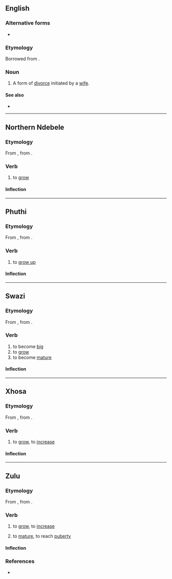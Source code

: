 ==English==

===Alternative forms===
* {{l|en|khul'}}

===Etymology===
Borrowed from {{bor|en|ar|خُلْع}}.

===Noun===
{{wikipedia}}
{{en-noun|-}}

# {{lb|en|Islam}} A form of [[divorce]] initiated by a [[wife]].

====See also====
* {{l|en|talaq}}

----

==Northern Ndebele==

===Etymology===
From {{inh|nd|bnt-ngu-pro|}}, from {{inh|nd|bnt-pro|*-kʊ́da}}.

===Verb===
{{nd-verb|khúla}}

# to [[grow]]

====Inflection====
{{rfinfl|nd|verb}}

----

==Phuthi==

===Etymology===
From {{inh|bnt-phu|bnt-ngu-pro|}}, from {{inh|bnt-phu|bnt-pro|*-kʊ́da}}.

===Verb===
{{bnt-phu-verb|khúla}}

# to [[grow up]]

====Inflection====
{{rfinfl|bnt-phu|verb}}

----

==Swazi==

===Etymology===
From {{inh|ss|bnt-ngu-pro|*-khula}}, from {{inh|ss|bnt-pro|*-kʊ́da}}.

===Verb===
{{ss-verb|khúla}}

# to become [[big]]
# to [[grow]]
# to become [[mature]]

====Inflection====
{{rfinfl|ss|verb}}

----

==Xhosa==

===Etymology===
From {{inh|xh|bnt-ngu-pro|}}, from {{inh|xh|bnt-pro|*-kʊ́da}}.

===Verb===
{{xh-verb|khûla}}

# {{lb|xh|intransitive}} to [[grow]], to [[increase]]

====Inflection====
{{rfinfl|xh|verb}}

----

==Zulu==

===Etymology===
From {{inh|zu|bnt-ngu-pro|}}, from {{inh|zu|bnt-pro|*-kʊ́da}}.

===Verb===
{{zu-verb|khûla}}

# {{lb|zu|intransitive}} to [[grow]], to [[increase]]
# {{lb|zu|intransitive}} to [[mature]], to reach [[puberty]]

====Inflection====
{{zu-infl-verb|HH}}

===References===
* {{R:zu:ZED||3.9}}
